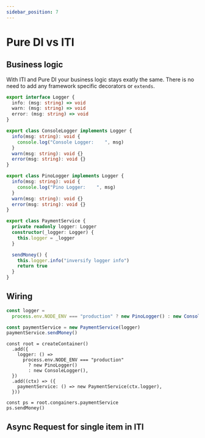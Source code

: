 ```yaml
---
sidebar_position: 7
---
```



# Pure DI vs ITI

## Business logic

With ITI and Pure DI your business logic stays exatly the same.
There is no need to add any framework specific decorators or `extends`.

```ts
export interface Logger {
  info: (msg: string) => void
  warn: (msg: string) => void
  error: (msg: string) => void
}

export class ConsoleLogger implements Logger {
  info(msg: string): void {
    console.log("Console Logger:    ", msg)
  }
  warn(msg: string): void {}
  error(msg: string): void {}
}

export class PinoLogger implements Logger {
  info(msg: string): void {
    console.log("Pino Logger:    ", msg)
  }
  warn(msg: string): void {}
  error(msg: string): void {}
}

export class PaymentService {
  private readonly logger: Logger
  constructor(_logger: Logger) {
    this.logger = _logger
  }

  sendMoney() {
    this.logger.info("inversify logger info")
    return true
  }
}
```

## Wiring

<Tabs>
<TabItem value="pure" label="Pure">

```ts title="./src/app.ts"
const logger =
  process.env.NODE_ENV === "production" ? new PinoLogger() : new ConsoleLogger()

const paymentService = new PaymentService(logger)
paymentService.sendMoney()
```

</TabItem>
<TabItem value="iti" label="ITI">

```tsx title="./src/app.ts"
const root = createContainer()
  .add({
    logger: () =>
      process.env.NODE_ENV === "production"
        ? new PinoLogger()
        : new ConsoleLogger(),
  })
  .add((ctx) => ({
    paymentService: () => new PaymentService(ctx.logger),
  }))

const ps = root.congainers.paymentService
ps.sendMoney()
```

</TabItem>

</Tabs>

## Async Request for single item in ITI
